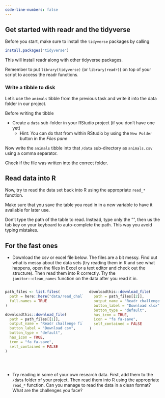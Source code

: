 ```yaml
---
code-line-numbers: false
---
```


## Get started with readr and the tidyverse

Before you start, make sure to install the `tidyverse` packages by calling

```r
install.packages("tidyverse")
```

This will install readr along with other tidyverse packages.

Remember to put `library(tidyverse)` (or `library(readr)`) on top of your script to access the readr functions.

### Write a tibble to disk

Let's use the `animals` tibble from the previous task and write it into the data folder in our project.

Before writing the tibble

- Create a `data` sub-folder in your RStudio project (if you don't have one yet)
  - Hint: You can do that from within RStudio by using the `New Folder` button in the *Files pane* 

Now write the `animals` tibble into that `/data` sub-directory as `animals.csv` using a comma separator.

Check if the file was written into the correct folder.

## Read data into R

Now, try to read the data set back into R using the appropriate `read_*` function.

Make sure that you save the table you read in in a new variable to have it available for later use.

:::{.callout-tip}

Don't type the path of the table to read. Instead, type only the "", then us the tab key on your keyboard to auto-complete the path. This way you avoid typing mistakes.

:::

## For the fast ones

- Download the csv or excel file below. The files are a bit messy. Find out what is messy 
about the data sets (try reading them in R and see what happens, open the files in Excel or a text editor and check out the structure).
Then read them into R correctly. Try the `janitor::clean_names` function on the data after you read it in.

:::{.columns}

::: {.column}

```r
path_files <- list.files(
  path = here::here("data/read_challenge/"),
  full.names = TRUE
)

downloadthis::download_file(
  path = path_files[[1]],
  output_name = "Readr challenge files",
  button_label = "Download csv",
  button_type = "default",
  has_icon = TRUE,
  icon = "fa fa-save",
  self_contained = FALSE
)
```

:::

::: {.column}

```r
downloadthis::download_file(
  path = path_files[[2]],
  output_name = "Readr challenge files",
  button_label = "Download xlsx",
  button_type = "default",
  has_icon = TRUE,
  icon = "fa fa-save",
  self_contained = FALSE
)
```

:::

:::

<br>

- Try reading in some of your own research data. First, add them to the `/data` folder of your project. 
Then read them into R using the appropriate `read_*` function. Can you manage to read the data in a clean format? What are the challenges you face?



